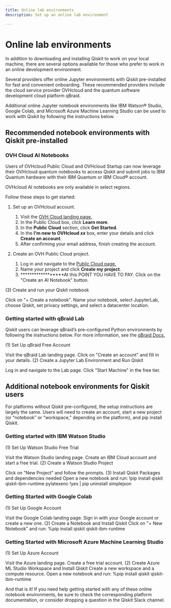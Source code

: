 ```yaml
---
title: Online lab environments
description: Set up an online lab environment

---
```

<span id="online-environments"></span>
# Online lab environments

In addition to downloading and installing Qiskit to work on your local machine, there are several options available for those who prefer to work in an online development environment.

Several providers offer online Jupyter environments with Qiskit pre-installed for fast and convenient onboarding. These recommended providers include the cloud service provider OVHcloud and the quantum software development cloud platform qBraid.

Additional online Jupyter notebook environments like IBM Watson&reg; Studio, Google Colab, and Microsoft Azure Machine Learning Studio can be used to work with Qiskit by following the instructions below.

## Recommended notebook environments with Qiskit pre-installed

### OVH Cloud AI Notebooks

Users of OVHcloud Public Cloud and OVHcloud Startup can now leverage their OVHcloud quantum notebooks to access Qiskit and submit jobs to IBM Quantum hardware with their IBM Quantum or IBM Cloud&reg; account.

<Admonition type="note">
OVHcloud AI notebooks are only available in select regions.
</Admonition>

Follow these steps to get started:

1. Set up an OVHcloud account.

    1. Visit the [OVH Cloud landing page.](https://us.ovhcloud.com/)
    3. In the Public Cloud box, click **Learn more**.
    4. In the **Public Cloud** section, click **Get Started**.
    5. In the **I'm new to OVHcloud _xx_** box, enter your details and click **Create an account**.
    7. After confirming your email address, finish creating the account.

2. Create an OVH Public Cloud project.

    1. Log in and navigate to the [Public Cloud page.](https://us.ovhcloud.com/manager/#/public-cloud/pci/projects/new?context=website)
    2. Name your project and click **Create my project**.
    3. ******************At this POINT YOU HAVE TO PAY.
Click on the "Create an AI Notebook" button.

(3) Create and run your Qiskit notebook

Click on "+ Create a notebook".
Name your notebook, select JupyterLab, choose Qiskit, set privacy settings, and select a datacenter location.

### Getting started with qBraid Lab

Qiskit users can leverage qBraid’s pre-configured Python environments by following the instructions below. For more information, see the [qBraid Docs.](https://docs.qbraid.com/home/introduction)

(1) Set Up qBraid Free Account

Visit the qBraid Lab landing page.
Click on "Create an account" and fill in your details.
(2) Create a Jupyter Lab Environment and Run Qiskit

Log in and navigate to the Lab page.
Click "Start Machine" in the free tier.

## Additional notebook environments for Qiskit users

For platforms without Qiskit pre-configured, the setup instructions are largely the same. Users will need to create an account, start a new project (or “notebook” or “workspace,” depending on the platform), and pip install Qiskit.

### Getting started with IBM Watson Studio

(1) Set Up Watson Studio Free Trial

Visit the Watson Studio landing page.
Create an IBM Cloud account and start a free trial.
(2) Create a Watson Studio Project

Click on "New Project" and follow the prompts.
(3) Install Qiskit Packages and dependencies needed
Open a new notebook and run:
!pip install qiskit qiskit-ibm-runtime pylatexenc !yes | pip uninstall simplejson

### Getting Started with Google Colab

(1) Set Up Google Account

Visit the Google Colab landing page.
Sign in with your Google account or create a new one.
(2) Create a Notebook and Install Qiskit
Click on "+ New Notebook" and run:
%pip install qiskit qiskit-ibm-runtime

### Getting Started with Microsoft Azure Machine Learning Studio

(1) Set Up Azure Account

Visit the Azure landing page.
Create a free trial account.
(2) Create Azure ML Studio Workspace and Install Qiskit
Create a new workspace and a compute resource.
Open a new notebook and run:
%pip install qiskit qiskit-ibm-runtime

And that is it! If you need help getting started with any of these online notebook environments, be sure to check the corresponding platform documentation, or consider dropping a question in the Qiskit Slack channel.